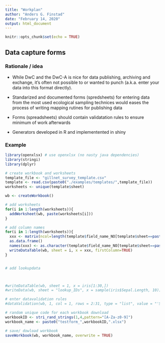 ```yaml
---
title: "Workplan"
author: "Anders G. Finstad"
date: "February 14, 2020"
output: html_document
---
```


```r
knitr::opts_chunk$set(echo = TRUE)
```

## Data capture forms

### Rationale / idea

* While DwC and the DwC-A is nice for data publishing, archiving and exchange, it's often not possible to or wanted to punch (a.k.a. enter your data into this format directly).

* Standarized and documented forms (spredsheets) for entering data from the most used ecological sampling technices would eases the process of writing mapping rutines for publishing data

* Forms (spreadsheets) should contain validatation rules to ensure minimum of work afterwards 

* Generators developed in R and implementented in shiny

### Example

```r
library(openxlsx) # use openxlsx (no nasty java dependencies)
library(stringi)
library(dplyr)

# create workbook and worksheets
template_file <- "gillnet_survey_template.csv"
template <- read.csv(paste0("./examples/templates/",template_file))
worksheets <- unique(template$sheet)

wb <- createWorkbook()

# add worksheets
for(i in 1:length(worksheets)){
  addWorksheet(wb, paste(worksheets[i]))
}

# add column names
for(i in 1:length(worksheets)){
  xxx <- matrix(ncol=length(template$field_name_NO[template$sheet==paste(worksheets[i])])) %>%
  as.data.frame()
  names(xxx) <- as.character(template$field_name_NO[template$sheet==paste(worksheets[i])])
  writeDataTable(wb, sheet = i, x = xxx, firstColumn=TRUE)
}


# add lookupdata



#writeDataTable(wb, sheet = 1, x = iris[1:30,])
#writeData(wb, sheet = "lookup_IDs", x = sample(iris$Sepal.Length, 10))

# enter datavalidation rules
#dataValidation(wb, 1, col = 1, rows = 2:31, type = "list", value = "'Sheet 2'!$A$1:$A$10")

# random unique code for each workbook download
workbookID <- stri_rand_strings(1,4,pattern="[A-Za-z0-9]") 
workbook_name <- paste0("testform_",workbookID,".xlsx")

# save/ dowload workbook
saveWorkbook(wb, workbook_name, overwrite = TRUE)



```

